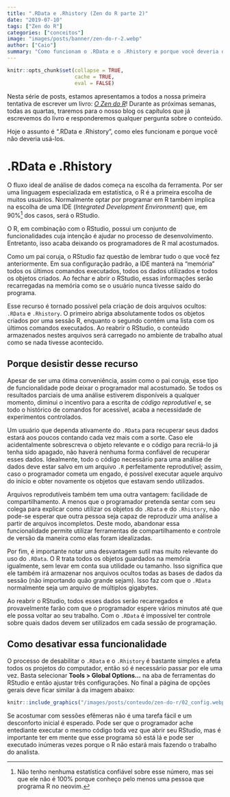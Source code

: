 ```yaml
---
title: ".RData e .Rhistory (Zen do R parte 2)"
date: "2019-07-10"
tags: ["Zen do R"]
categories: ["conceitos"]
image: "images/posts/banner/zen-do-r-2.webp"
author: ["Caio"]
summary: "Como funcionam o .RData e o .Rhistory e porque você deveria desativá-los!"
---
```


```r
knitr::opts_chunk$set(collapse = TRUE, 
                      cache = TRUE, 
                      eval = FALSE)
```

Nesta série de posts, estamos apresentamos a todos a nossa primeira tentativa de
escrever um livro: [*O Zen do R*](https://curso-r.github.io/zen-do-r/)! Durante
as próximas semanas, todas as quartas, traremos para o nosso blog os capítulos
que já escrevemos do livro e responderemos qualquer pergunta sobre o conteúdo.

Hoje o assunto é ".RData e .Rhistory", como eles funcionam e porque você não
deveria usá-los.

# .RData e .Rhistory

O fluxo ideal de análise de dados começa na escolha da ferramenta. Por ser uma
linguagem especializada em estatística, o R é a primeira escolha de muitos
usuários. Normalmente optar por programar em R também implica na escolha de uma
IDE (*Integrated Development Environment*) que, em 90%[^1] dos casos, será o
RStudio.

[^1]: Não tenho nenhuma estatística confiável sobre esse número, mas sei que ele não é 100% porque conheço pelo menos uma pessoa que programa R no neovim.

O R, em combinação com o RStudio, possui um conjunto de funcionalidades cuja
intenção é ajudar no processo de desenvolvimento. Entretanto, isso acaba
deixando os programadores de R mal acostumados.

Como um pai coruja, o RStudio faz questão de lembrar tudo o que você fez
anteriormente. Em sua configuração padrão, a IDE manterá na "memória" todos os
últimos comandos executados, todos os dados utilizados e todos os objetos
criados. Ao fechar e abrir o RStudio, essas informações serão recarregadas
na memória como se o usuário nunca tivesse saído do programa.

Esse recurso é tornado possível pela criação de dois arquivos ocultos: `.RData`
e `.Rhistory`. O primeiro abriga absolutamente todos os objetos criados por uma
sessão R, enquanto o segundo contém uma lista com os últimos comandos
executados. Ao reabrir o RStudio, o conteúdo armazenados nestes arquivos será
carregado no ambiente de trabalho atual como se nada tivesse acontecido.

## Porque desistir desse recurso

Apesar de ser uma ótima conveniência, assim como o pai coruja, esse tipo de
funcionalidade pode deixar o programador mal acostumado. Se todos os resultados
parciais de uma análise estiverem disponíveis a qualquer momento, diminui o
incentivo para a escrita de *código reprodutível* e, se todo o histórico de
comandos for acessível, acaba a necessidade de experimentos controlados.

Um usuário que dependa ativamente do `.RData` para recuperar seus dados estará
aos poucos contando cada vez mais com a sorte. Caso ele acidentalmente
sobrescreva o objeto relevante e o código para recriá-lo já tenha sido apagado,
não haverá nenhuma forma confiável de recuperar esses dados. Idealmente, todo
o código necessário para uma análise de dados deve estar salvo em um arquivo
`.R` perfeitamente reprodutível; assim, caso o programador cometa um engado,
é possível executar aquele arquivo do início e obter novamente os objetos que
estavam sendo utilizados.

Arquivos reprodutíveis também tem uma outra vantagem: facilidade de
compartilhamento. A menos que o programador pretenda sentar com seu colega para
explicar como utilizar os objetos do `.RData` e do `.Rhistory`, não pode-se
esperar que outra pessoa seja capaz de reproduzir uma análise a partir de
arquivos incompletos. Deste modo, abandonar essa funcionalidade permite utilizar
ferramentas de compartilhamento e controle de versão da maneira como elas foram
idealizadas.

Por fim, é importante notar uma desvantagem sutil mas muito relevante do uso
do `.RData`. O R trata todos os objetos guardados na memória igualmente, sem
levar em conta sua utilidade ou tamanho. Isso significa que ele também irá
armazenar nos arquivos ocultos todas as bases de dados da sessão (não
importando quão grande sejam). Isso faz com que o `.RData` normalmente seja um
arquivo de múltiplos gigabytes.

Ao reabrir o RStudio, todos esses dados serão recarregados e
provavelmente farão com que o programador espere vários minutos até que ele
possa voltar ao seu trabalho. Com o `.RData` é impossível ter controle sobre
quais dados devem ser utilizados em cada sessão de programação.

## Como desativar essa funcionalidade

O processo de desabilitar o `.RData` e o `.Rhistory` é bastante simples e afeta
todos os projetos do computador, então só é necessário passar por ele uma vez.
Basta selecionar **Tools > Global Options...** na aba de ferramentas do RStudio
e então ajustar três configurações. No final a página de opções gerais deve
ficar similar à da imagem abaixo:
  
```r
knitr::include_graphics("/images/posts/conteudo/zen-do-r/02_config.webp")
```

Se acostumar com sessões efêmeras não é uma tarefa fácil e um desconforto
inicial é esperado. Pode ser que o programador ache entediante executar o mesmo
código toda vez que abrir seu RStudio, mas é importante ter em mente que esse
programa só está lá e pode ser executado inúmeras vezes porque o R não estará
mais fazendo o trabalho do analista.

